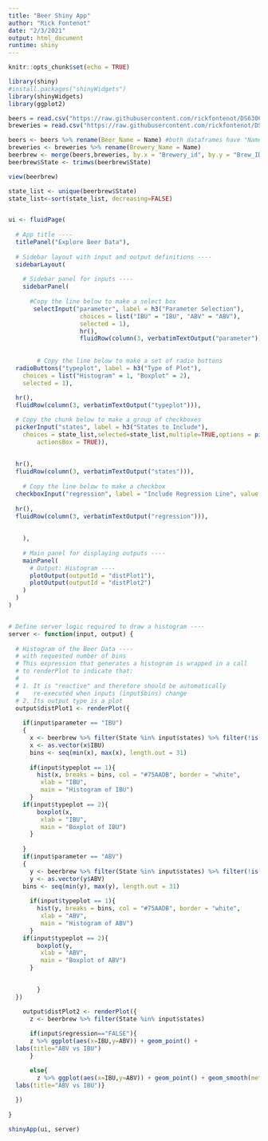 ```yaml
---
title: "Beer Shiny App"
author: "Rick Fontenot"
date: "2/3/2021"
output: html_document
runtime: shiny
---
```


```r
knitr::opts_chunk$set(echo = TRUE)
```

```r

library(shiny)
#install.packages("shinyWidgets")
library(shinyWidgets)
library(ggplot2)

beers = read.csv("https://raw.githubusercontent.com/rickfontenot/DS6306_Study1/main/Beers.csv", header = TRUE)
breweries = read.csv("https://raw.githubusercontent.com/rickfontenot/DS6306_Study1/main/Breweries.csv", header = TRUE)

beers <- beers %>% rename(Beer_Name = Name) #both dataframes have "Name"
breweries <- breweries %>% rename(Brewery_Name = Name)
beerbrew <- merge(beers,breweries, by.x = "Brewery_id", by.y = "Brew_ID")
beerbrew$State <- trimws(beerbrew$State)

view(beerbrew)

state_list <- unique(beerbrew$State)
state_list<-sort(state_list, decreasing=FALSE)


ui <- fluidPage(
  
  # App title ----
  titlePanel("Explore Beer Data"),
  
  # Sidebar layout with input and output definitions ----
  sidebarLayout(
    
    # Sidebar panel for inputs ----
    sidebarPanel(
      
      #Copy the line below to make a select box 
       selectInput("parameter", label = h3("Parameter Selection"), 
                    choices = list("IBU" = "IBU", "ABV" = "ABV"), 
                    selected = 1),
                    hr(),
                    fluidRow(column(3, verbatimTextOutput("parameter"))),
      
       
        # Copy the line below to make a set of radio buttons
  radioButtons("typeplot", label = h3("Type of Plot"),
    choices = list("Histogram" = 1, "Boxplot" = 2), 
    selected = 1),
  
  hr(),
  fluidRow(column(3, verbatimTextOutput("typeplot"))), 

  # Copy the chunk below to make a group of checkboxes
  pickerInput("states", label = h3("States to Include"), 
    choices = state_list,selected=state_list,multiple=TRUE,options = pickerOptions(
        actionsBox = TRUE)),
  
  
  hr(),
  fluidRow(column(3, verbatimTextOutput("states"))),
  
    # Copy the line below to make a checkbox
  checkboxInput("regression", label = "Include Regression Line", value = FALSE),
  
  hr(),
  fluidRow(column(3, verbatimTextOutput("regression"))),
  
  
    ),
    
    # Main panel for displaying outputs ----
    mainPanel(
      # Output: Histogram ----
      plotOutput(outputId = "distPlot1"),
      plotOutput(outputId = "distPlot2")
    )
  )
)


# Define server logic required to draw a histogram ----
server <- function(input, output) {
  
  # Histogram of the Beer Data ----
  # with requested number of bins
  # This expression that generates a histogram is wrapped in a call
  # to renderPlot to indicate that:
  #
  # 1. It is "reactive" and therefore should be automatically
  #    re-executed when inputs (input$bins) change
  # 2. Its output type is a plot
  output$distPlot1 <- renderPlot({
    
    if(input$parameter == "IBU")
    {
      x <- beerbrew %>% filter(State %in% input$states) %>% filter(!is.na(IBU))
      x <- as.vector(x$IBU)
      bins <- seq(min(x), max(x), length.out = 31)
    
      if(input$typeplot == 1){
        hist(x, breaks = bins, col = "#75AADB", border = "white",
         xlab = "IBU",
         main = "Histogram of IBU")
      }
    if(input$typeplot == 2){
        boxplot(x, 
         xlab = "IBU",
         main = "Boxplot of IBU")
      }
    
    }
    if(input$parameter == "ABV")
    {
      y <- beerbrew %>% filter(State %in% input$states) %>% filter(!is.na(ABV))
      y <- as.vector(y$ABV)
    bins <- seq(min(y), max(y), length.out = 31)
    
      if(input$typeplot == 1){
        hist(y, breaks = bins, col = "#75AADB", border = "white",
         xlab = "ABV",
         main = "Histogram of ABV")
      }
    if(input$typeplot == 2){
        boxplot(y, 
         xlab = "ABV",
         main = "Boxplot of ABV")
      }
    

        }
  })

    output$distPlot2 <- renderPlot({
      z <- beerbrew %>% filter(State %in% input$states) 
      
      if(input$regression=="FALSE"){
      z %>% ggplot(aes(x=IBU,y=ABV)) + geom_point() +
  labs(title="ABV vs IBU")
      }

      else{
        z %>% ggplot(aes(x=IBU,y=ABV)) + geom_point() + geom_smooth(method='lm') +
  labs(title="ABV vs IBU")}
      
  })
    
}

shinyApp(ui, server)

```
